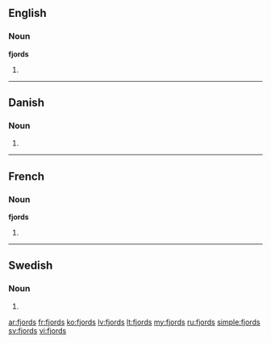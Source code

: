 ==English==

===Noun===
'''fjords'''

# {{plural of|fjord}}

----

==Danish==

===Noun===
{{infl|da|noun form|g=c}}

# {{form of|genitive singular indefinite|fjord|lang=da}}

----

==French==

===Noun===
'''fjords''' {{m}}

# {{plural of|fjord|lang=fr}}

----

==Swedish==

===Noun===
{{infl|sv|noun form}}

# {{sv-noun-form-indef-gen|fjord}}

[[ar:fjords]]
[[fr:fjords]]
[[ko:fjords]]
[[lv:fjords]]
[[lt:fjords]]
[[my:fjords]]
[[ru:fjords]]
[[simple:fjords]]
[[sv:fjords]]
[[vi:fjords]]